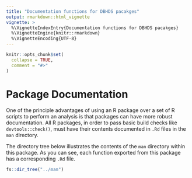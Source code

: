 ```yaml
---
title: "Documentation functions for DBHDS pacakges"
output: rmarkdown::html_vignette
vignette: >
  %\VignetteIndexEntry{Documentation functions for DBHDS pacakges}
  %\VignetteEngine{knitr::rmarkdown}
  %\VignetteEncoding{UTF-8}
---
```


```r
knitr::opts_chunk$set(
  collapse = TRUE,
  comment = "#>"
)
```

# Package Documentation  

One of the principle advantages of using an R package over a set of R scripts 
to perform an analysis is that packages can have more robust documentation. 
All R packages, in order to pass basic build checks like `devtools::check()`, 
must have their contents documented in `.Rd` files in the `man` directory.  
  
The directory tree below illustrates the contents of the `man` directory within 
this package. As you can see, each function exported from this package has a 
corresponding `.Rd` file.  
    
```r
fs::dir_tree("../man")
```
